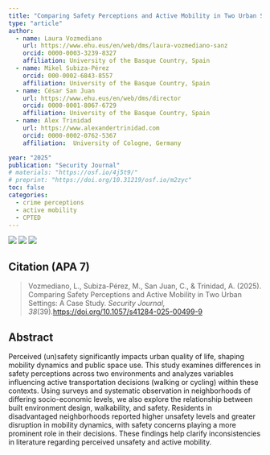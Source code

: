 ```yaml
---
title: "Comparing Safety Perceptions and Active Mobility in Two Urban Settings: A Case Study"
type: "article"
author: 
  - name: Laura Vozmediano
    url: https://www.ehu.eus/en/web/dms/laura-vozmediano-sanz
    orcid: 0000-0003-3239-8327
    affiliation: University of the Basque Country, Spain
  - name: Mikel Subiza-Pérez
    orcid: 000-0002-6843-8557
    affiliation: University of the Basque Country, Spain
  - name: César San Juan
    url: https://www.ehu.eus/en/web/dms/director 
    orcid: 0000-0001-8067-6729
    affiliation: University of the Basque Country, Spain
  - name: Alex Trinidad
    url: https://www.alexandertrinidad.com 
    orcid: 0000-0002-0762-5367
    affiliation:  University of Cologne, Germany

year: "2025"
publication: "Security Journal"
# materials: "https://osf.io/4j5t9/"
# preprint: "https://doi.org/10.31219/osf.io/m2zyc"
toc: false
categories:
  - crime perceptions
  - active mobility
  - CPTED
---
```


[![](https://img.shields.io/badge/Final_Version-Published_Version-blue)](https://doi.org/10.1057/s41284-025-00499-9)
[![](https://img.shields.io/badge/PDF-Green_Open_Access-darkgreen)](/files/vozmediano_2025_bilbo_foc_mobili.pdf)
[![](https://img.shields.io/badge/Documents-Supplementary_Materials-darkred)](https://osf.io/4j5t9/)

## Citation (APA 7)

> Vozmediano, L., Subiza-Pérez, M., San Juan, C., & Trinidad, A. (2025). Comparing Safety Perceptions and Active Mobility in Two Urban Settings: A Case Study. *Security Journal, 38*(39).<https://doi.org/10.1057/s41284-025-00499-9>


## Abstract
Perceived (un)safety significantly impacts urban quality of life, shaping mobility dynamics and public space use. This study examines differences in safety perceptions across two environments and analyzes variables influencing active transportation decisions (walking or cycling) within these contexts. Using surveys and systematic observation in neighborhoods of differing socio-economic levels, we also explore the relationship between built environment design, walkability, and safety. Residents in disadvantaged neighborhoods reported higher unsafety levels and greater disruption in mobility dynamics, with safety concerns playing a more prominent role in their decisions. These findings help clarify inconsistencies in literature regarding perceived unsafety and active mobility.